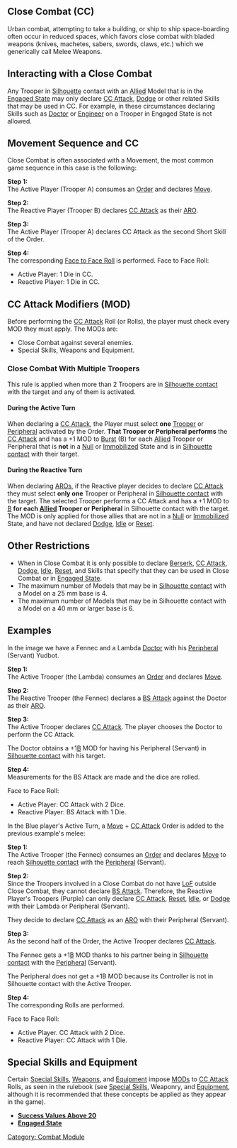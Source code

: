{{n5-section-combat-module}}


== Close Combat (CC) ==

Urban combat, attempting to take a building, or ship to ship space-boarding often occur in reduced spaces, which favors close combat with bladed weapons (knives, machetes, sabers, swords, claws, etc.) which we generically call Melee Weapons.


== Interacting with a Close Combat ==

Any Trooper in [[Silhouette]] contact with an [[Allied]] Model that is in the [[Engaged State]] may only declare [[CC Attack]], [[Dodge]] or other related Skills that may be used in CC. For example, in these circumstances declaring Skills such as [[Doctor]] or [[Engineer]] on a Trooper in Engaged State is not allowed.


== Movement Sequence and CC ==
{{greybox-start | Movement Sequence and CC}}
{{image | name=n5/eng-cc-movement.jpg | style=fullborder }}

Close Combat is often associated with a Movement, the most common game sequence in this case is the following:

'''Step 1:'''<br>
The Active Player (Trooper A) consumes an [[Order]] and declares [[Move]].

'''Step 2:'''<br>
The Reactive Player (Trooper B) declares [[CC Attack]] as their [[ARO]].

'''Step 3:'''<br>
The Active Player (Trooper A) declares CC Attack as the second Short Skill of the Order.

'''Step 4:'''<br>
The corresponding [[Face to Face Roll]] is performed. Face to Face Roll:
* Active Player: 1 Die in CC.
* Reactive Player: 1 Die in CC.
{{greybox-end}}


== CC Attack Modifiers (MOD) ==
Before performing the [[CC Attack]] Roll (or Rolls), the player must check every MOD they must apply. The MODs are:
* Close Combat against several enemies.
* Special Skills, Weapons and Equipment.


=== Close Combat With Multiple Troopers ===
This rule is applied when more than 2 Troopers are in [[Silhouette contact]] with the target and any of them is activated.

==== During the Active Turn ====

When declaring a [[CC Attack]], the Player must select '''one''' [[Trooper]] or [[Peripheral]] activated by the Order. '''That Trooper or Peripheral performs''' the [[CC Attack]] and has a +1 MOD to [[Burst]] (B) for each [[Allied]] Trooper or Peripheral that is '''not''' in a [[Null]] or [[Immobilized]] State and is in [[Silhouette contact]] with their target.

==== During the Reactive Turn ====

When declaring [[ARO]]s, if the Reactive player decides to declare [[CC Attack]] they must select '''only one''' Trooper or Peripheral in [[Silhouette contact]] with the target. The selected Trooper performs a CC Attack and has a +1 MOD to [[B]] '''for each [[Allied]] Trooper or Peripheral''' in Silhouette contact with the target. The MOD is only applied for those allies that are not in a [[Null]] or [[Immobilized]] State, and have not declared [[Dodge]], [[Idle]] or [[Reset]].


== Other Restrictions ==
* When in Close Combat it is only possible to declare [[Berserk]], [[CC Attack]], [[Dodge]], [[Idle]], [[Reset]], and Skills that specify that they can be used in Close Combat or in [[Engaged State]].
* The maximum number of Models that may be in [[Silhouette contact]] with a Model on a 25 mm base is 4.
* The maximum number of Models that may be in Silhouette contact with a Model on a 40 mm or larger base is 6.


== Examples ==
{{greybox-start | Close Combat Against Several Enemies, Active Turn}}
{{image | name=n5/eng-cc-example-1.jpg | style=fullborder }}

{{image | name=n5/eng-cc-example-2.jpg | style=fullborder }}

In the image we have a Fennec and a Lambda [[Doctor]] with his [[Peripheral]] (Servant) Yudbot.

'''Step 1:'''<br>
The Active Trooper (the Lambda) consumes an [[Order]] and declares [[Move]].

'''Step 2:'''<br>
The Reactive Trooper (the Fennec) declares a [[BS Attack]] against the Doctor as their [[ARO]].

'''Step 3:'''<br>
The Active Trooper declares [[CC Attack]]. The player chooses the Doctor to perform the CC Attack.

The Doctor obtains a +1[[B]] MOD for having his Peripheral (Servant) in [[Silhouette contact]] with his target.

'''Step 4:'''<br>
Measurements for the BS Attack are made and the dice are rolled. 

Face to Face Roll:
* Active Player: CC Attack with 2 Dice.
* Reactive Player: BS Attack with 1 Die.
{{greybox-end}}


{{greybox-start | Close Combat Against Several Enemies, Reactive Turn}}
In the Blue player's Active Turn, a [[Move]] + [[CC Attack]] Order is added to the previous example's melee:

'''Step 1:'''<br>
The Active Trooper (the Fennec) consumes an [[Order]] and declares [[Move]] to reach [[Silhouette contact]] with the [[Peripheral]] (Servant).

{{image | name=n5/eng-cc-example-3.jpg | style=fullborder }}

'''Step 2:'''<br>
Since the Troopers involved in a Close Combat do not have [[LoF]] outside Close Combat, they cannot declare [[BS Attack]]. Therefore, the Reactive Player's Troopers (Purple) can only declare [[CC Attack]], [[Reset]], [[Idle]], or [[Dodge]] with their Lambda or Peripheral (Servant).

They decide to declare [[CC Attack]] as an [[ARO]] with their Peripheral (Servant).

'''Step 3:'''<br>
As the second half of the Order, the Active Trooper declares [[CC Attack]].

The Fennec gets a +1[[B]] MOD thanks to his partner being in [[Silhouette contact]] with the [[Peripheral]] (Servant).

The Peripheral does not get a +1B MOD because its Controller is not in Silhouette contact with the Active Trooper.

{{image | name=n5/eng-cc-example-4.jpg | style=fullborder }}

'''Step 4:'''<br>
The corresponding Rolls are performed. 

Face to Face Roll:
* Active Player. CC Attack with 2 Dice.
* Reactive Player: CC Attack with 1 Die.
{{greybox-end}}

== Special Skills and Equipment ==

Certain [[Special Skill]]s, [[Weapons]], and [[Equipment]] impose [[MODs]] to [[CC Attack]] Rolls, as seen in the rulebook (see [[Special Skills]], Weaponry, and [[Equipment]], although it is recommended that these concepts be applied as they appear in the game).


{{see-also-start}}
* '''[[Rolls#Success_Values_Above_20 | Success Values Above 20 ]]'''
* '''[[Engaged State]]'''
{{see-also-end}}



{{n5-section-combat-module}}




[[Category: Combat Module]]